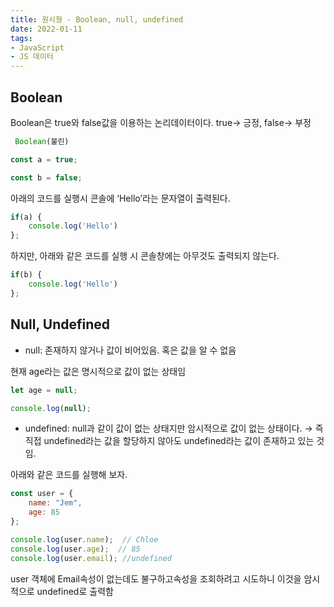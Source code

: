 ```yaml
---
title: 원시형 - Boolean, null, undefined
date: 2022-01-11
tags: 
- JavaScript
- JS 데이터
---
```


## Boolean

Boolean은 true와 false값을 이용하는 논리데이터이다. true→ 긍정, false→ 부정

```jsx
 Boolean(불린)

const a = true; 

const b = false;
```

아래의 코드를 실행시 콘솔에 ‘Hello’라는 문자열이 출력된다. 

```jsx
if(a) {
    console.log('Hello')
};
```

하지만, 아래와 같은 코드를 실행 시 콘솔창에는 아무것도 출력되지 않는다. 

```jsx
if(b) {
    console.log('Hello')
};
```

## Null, Undefined

- null: 존재하지 않거나 값이 비어있음. 혹은 값을 알 수 없음

현재 age라는 값은 명시적으로 값이 없는 상태임

```jsx
let age = null;

console.log(null);
```

- undefined: null과 같이 값이 없는 상태지만 암시적으로 값이 없는 상태이다. → 즉 직접 undefined라는 값을 할당하지 않아도 undefined라는 값이 존재하고 있는 것임.

아래와 같은 코드를 실행해 보자. 

```jsx
const user = {
    name: "Jem",
    age: 85
};

console.log(user.name);  // Chloe
console.log(user.age);  // 85
console.log(user.email); //undefined
```

user 객체에 Email속성이 없는데도 불구하고속성을 조회하려고 시도하니 이것을 암시적으로 undefined로 출력함